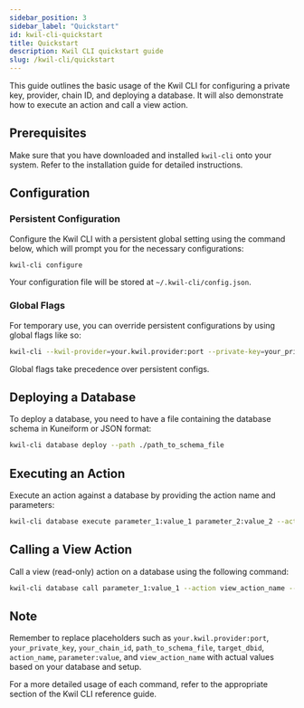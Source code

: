 ```yaml
---
sidebar_position: 3
sidebar_label: "Quickstart"
id: kwil-cli-quickstart
title: Quickstart
description: Kwil CLI quickstart guide
slug: /kwil-cli/quickstart
---
```


This guide outlines the basic usage of the Kwil CLI for configuring a private key, provider, chain ID, and deploying a database. It will also demonstrate how to execute an action and call a view action.

## Prerequisites

Make sure that you have downloaded and installed `kwil-cli` onto your system. Refer to the installation guide for detailed instructions.

## Configuration

### Persistent Configuration

Configure the Kwil CLI with a persistent global setting using the command below, which will prompt you for the necessary configurations:

```bash
kwil-cli configure
```

Your configuration file will be stored at `~/.kwil-cli/config.json`.

### Global Flags

For temporary use, you can override persistent configurations by using global flags like so:

```bash
kwil-cli --kwil-provider=your.kwil.provider:port --private-key=your_private_key --chain-id=your_chain_id
```

Global flags take precedence over persistent configs.

## Deploying a Database

To deploy a database, you need to have a file containing the database schema in Kuneiform or JSON format:

```bash
kwil-cli database deploy --path ./path_to_schema_file
```

## Executing an Action

Execute an action against a database by providing the action name and parameters:

```bash
kwil-cli database execute parameter_1:value_1 parameter_2:value_2 --action action_name --dbid target_dbid
```

## Calling a View Action

Call a view (read-only) action on a database using the following command:

```bash
kwil-cli database call parameter_1:value_1 --action view_action_name --dbid target_dbid
```

## Note

Remember to replace placeholders such as `your.kwil.provider:port`, `your_private_key`, `your_chain_id`,  `path_to_schema_file`, `target_dbid`, `action_name`, `parameter:value`, and `view_action_name` with actual values based on your database and setup.

For a more detailed usage of each command, refer to the appropriate section of the Kwil CLI reference guide.